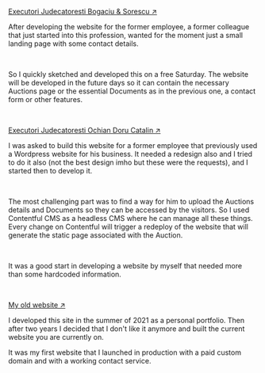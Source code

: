 [Executori Judecatoresti Bogaciu & Sorescu ↗](https://executoribucuresti.ro)

After developing the website for the former employee, a former colleague that just started into this profession, wanted for the moment just a small landing page with some contact details.

<br />

So I quickly sketched and developed this on a free Saturday. The website will be developed in the future days so it can contain the necessary Auctions page or the essential Documents as in the previous one, a contact form or other features.

<br />

[Executori Judecatoresti Ochian Doru Catalin ↗](https://executarebucuresti.ro)

I was asked to build this website for a former employee that previously used a Wordpress website for his business.
It needed a redesign also and I tried to do it also (not the best design imho but these were the requests), and I started then to develop it.

<br />

The most challenging part was to find a way for him to upload the Auctions details and Documents so they can be accessed by the visitors.
So I used Contentful CMS as a headless CMS where he can manage all these things. Every change on Contentful will trigger a redeploy of the website that will generate the static page associated with the Auction.

<br />

It was a good start in developing a website by myself that needed more than some hardcoded information.

<br />

[My old website ↗](https://old.alexjonny.com)

I developed this site in the summer of 2021 as a personal portfolio. Then after two years I decided that I don't like it anymore and built the current website you are currently on.

It was my first website that I launched in production with a paid custom domain and with a working contact service.
